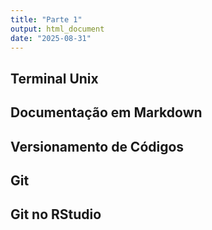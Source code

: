 ```yaml
---
title: "Parte 1"
output: html_document
date: "2025-08-31"
---
```


## Terminal Unix

## Documentação em Markdown

## Versionamento de Códigos

## Git

## Git no RStudio